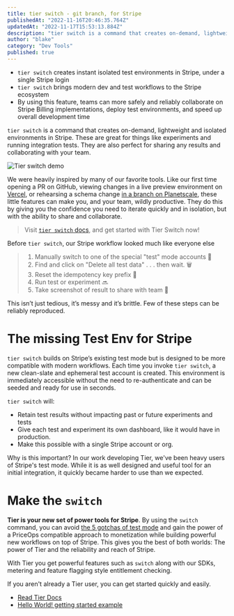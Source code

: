 ```yaml
---
title: tier switch - git branch, for Stripe
publishedAt: "2022-11-16T20:46:35.764Z"
updatedAt: "2022-11-17T15:53:13.884Z"
description: "tier switch is a command that creates on-demand, lightweight and isolated environments in Stripe. These are great for things like experiments and running integration tests. They are also perfect for sharing any results and collaborating with your team."
author: "blake"
category: "Dev Tools"
published: true
---
```


- `tier switch` creates instant isolated test environments in Stripe, under a single Stripe login
- `tier switch` brings modern dev and test workflows to the Stripe ecosystem
- By using this feature, teams can more safely and reliably collaborate on Stripe Billing implementations, deploy test environments, and speed up overall development time

`tier switch` is a command that creates on-demand, lightweight and isolated environments in Stripe. These are great for things like experiments and running integration tests. They are also perfect for sharing any results and collaborating with your team.

![Tier switch demo](../images/blog/tier-switch-git-branch-stripe/tier-switch-demo.gif)

We were heavily inspired by many of our favorite tools. Like our first time opening a PR on GitHub, viewing changes in a live preview environment on [Vercel](https://vercel.com), or rehearsing a schema change [in a branch on Planetscale](https://planetscale.com/docs/concepts/nonblocking-schema-changes), these little features can make you, and your team, wildly productive. They do this by giving you the confidence you need to iterate quickly and in isolation, but with the ability to share and collaborate.

> Visit [`tier switch` docs](/docs/cli#switch), and get started with Tier Switch now!

Before `tier switch`, our Stripe workflow looked much like everyone else

> 1. Manually switch to one of the special "test" mode accounts 🕺
> 2. Find and click on "Delete all test data" . . . then wait. 🗑️
> 3. Reset the idempotency key prefix 🔑
> 4. Run test or experiment 🔜
> 5. Take screenshot of result to share with team 📸

This isn’t just tedious, it’s messy and it’s brittle. Few of these steps can be reliably reproduced.

# The missing Test Env for Stripe

`tier switch` builds on Stripe’s existing test mode but is designed to be more compatible with modern workflows. Each time you invoke `tier switch`, a new clean-slate and ephemeral test account is created. This environment is immediately accessible without the need to re-authenticate and can be seeded and ready for use in seconds.

`tier switch` will:

- Retain test results without impacting past or future experiments and tests
- Give each test and experiment its own dashboard, like it would have in production.
- Make this possible with a single Stripe account or org.

Why is this important? In our work developing Tier, we've been heavy users of Stripe's test mode. While it is as well designed and useful tool for an initial integration, it quickly became harder to use than we expected.

# Make the `switch`

**Tier is your new set of power tools for Stripe**. By using the `switch` command, you can avoid [the 5 gotchas of test mode](/blog/the-5-gotchas-of-stripes-test-mode) and gain the power of a PriceOps compatible approach to monetization while building powerful new workflows on top of Stripe. This gives you the best of both worlds: The power of Tier and the reliability and reach of Stripe.

With Tier you get powerful features such as `switch` along with our SDKs, metering and feature flagging style entitlement checking.

If you aren't already a Tier user, you can get started quickly and easily.

- [Read Tier Docs](/docs)
- [Hello World! getting started example](/blog/tier-hello-world-demo)
